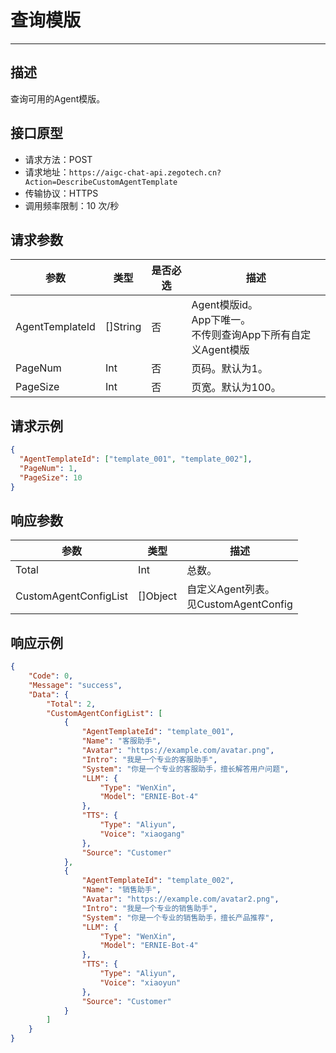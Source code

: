# 查询模版
---

##  描述
查询可用的Agent模版。

## 接口原型

- 请求方法：POST
- 请求地址：`https://aigc-chat-api.zegotech.cn?Action=DescribeCustomAgentTemplate`
- 传输协议：HTTPS
- 调用频率限制：10 次/秒
## 请求参数

| 参数 | 类型 | 是否必选 | 描述 |
|------|------|---------|------|
| AgentTemplateId | []String | 否 | Agent模版id。<br />App下唯一。<br />不传则查询App下所有自定义Agent模版 |
| PageNum | Int | 否 | 页码。默认为1。 |
| PageSize | Int | 否 | 页宽。默认为100。 |

## 请求示例

```json
{
  "AgentTemplateId": ["template_001", "template_002"],
  "PageNum": 1,
  "PageSize": 10
}
```

## 响应参数

| 参数 | 类型 | 描述 |
|------|------|------|
| Total | Int | 总数。 |
| CustomAgentConfigList | []Object | 自定义Agent列表。<br />见CustomAgentConfig |

## 响应示例

```json
{
    "Code": 0,
    "Message": "success",
    "Data": {
        "Total": 2,
        "CustomAgentConfigList": [
            {
                "AgentTemplateId": "template_001",
                "Name": "客服助手",
                "Avatar": "https://example.com/avatar.png",
                "Intro": "我是一个专业的客服助手",
                "System": "你是一个专业的客服助手，擅长解答用户问题",
                "LLM": {
                    "Type": "WenXin",
                    "Model": "ERNIE-Bot-4"
                },
                "TTS": {
                    "Type": "Aliyun",
                    "Voice": "xiaogang"
                },
                "Source": "Customer"
            },
            {
                "AgentTemplateId": "template_002",
                "Name": "销售助手",
                "Avatar": "https://example.com/avatar2.png",
                "Intro": "我是一个专业的销售助手",
                "System": "你是一个专业的销售助手，擅长产品推荐",
                "LLM": {
                    "Type": "WenXin",
                    "Model": "ERNIE-Bot-4"
                },
                "TTS": {
                    "Type": "Aliyun",
                    "Voice": "xiaoyun"
                },
                "Source": "Customer"
            }
        ]
    }
}
```

